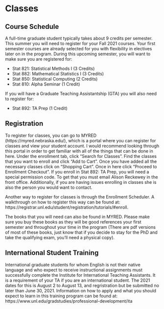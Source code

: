 # Classes {#classes}

## Course Schedule
A full-time graduate student typically takes about 9 credits per semester. This summer you will need to register for your Fall 2021 courses. Your first semester courses are already selected for you with flexibility in electives later on in the program. During this upcoming semester, you will want to make sure you are registered for:

- Stat 821: Statistical Methods I (3 Credits)
- Stat 882: Mathematical Statistics I (3 Credits)
- Stat 850: Statistical Computing (2 Credits)
- Stat 810: Alpha Seminar (1 Credit)

If you will have a Graduate Teaching Assistantship (GTA) you will also need to register for:

- Stat 892: TA Prep (1 Credit)

## Registration
To register for classes, you can go to MYRED (https://myred.nebraska.edu/), which is a portal where you can register for classes and view your student account. I would recommend looking through this portal in order to get familiar with all of the things that can be done in here. Under the enrollment tab, click "Search for Classes". Find the classes that you want to enroll and click "Add to Cart". Once you have added all the necessary classes click on "Shopping Cart". Once in here click "Proceed to Enrollment Checkout". If you enroll in Stat 892: TA Prep, you will need a special permission code. To get that you must email Alison Reckewey in the front office. Additionally, if you are having issues enrolling in classes she is also the person you would want to contact.

Another way to register for classes is through the Enrollment Scheduler. A walkthrough on how to register this way can be found at: https://registrar.unl.edu/student/registration/tutorials/#enroll. 

The books that you will need can also be found in MYRED. Please make sure you buy these books as they will be good references your first semester and throughout your time in the program (There are pdf versions of most of these books, just know that if you decide to stay for the PhD and take the qualifying exam, you'll need a physical copy). 

## International Student Training
International graduate students for whom English is not their native language and who expect to receive instructional assignments must successfully complete the Institute for International Teaching Assistants. It is a requirement of your TA if you are an international student. The 2021 dates for this is August 2 to August 13, and regristration but be submitted no later than June 30, 2021. Information on how to apply and what you should expect to learn in this training program can be found at: https://www.unl.edu/gradstudies/professional-development/ita 
